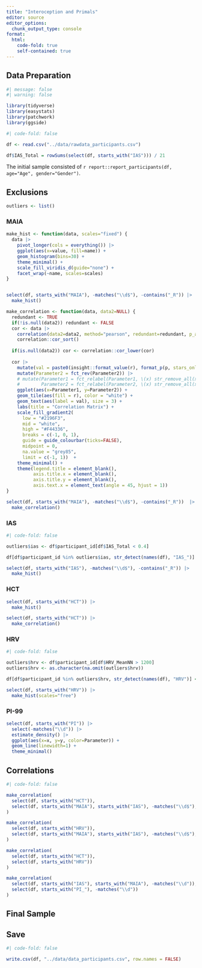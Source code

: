 ```yaml
---
title: "Interoception and Primals"
editor: source
editor_options: 
  chunk_output_type: console
format:
  html:
    code-fold: true
    self-contained: true
---
```


## Data Preparation

```r
#| message: false
#| warning: false

library(tidyverse)
library(easystats)
library(patchwork)
library(ggside)
```


```r
#| code-fold: false

df <- read.csv("../data/rawdata_participants.csv")

df$IAS_Total = rowSums(select(df, starts_with("IAS"))) / 21
```

The initial sample consisted of `r report::report_participants(df, age="Age", gender="Gender")`.


## Exclusions

```r
outliers <- list()
```

::: {.panel-tabset}

### MAIA

```r
make_hist <- function(data, scales="fixed") {
  data |> 
    pivot_longer(cols = everything()) |>
    ggplot(aes(x=value, fill=name)) +
    geom_histogram(bins=30) +
    theme_minimal() +
    scale_fill_viridis_d(guide="none") +
    facet_wrap(~name, scales=scales)
}


select(df, starts_with("MAIA"), -matches("\\d$"), -contains("_R")) |> 
  make_hist() 
```

```r
make_correlation <- function(data, data2=NULL) {
  redundant <- TRUE
  if(!is.null(data2)) redundant <- FALSE
  cor <- data |> 
    correlation(data2=data2, method="pearson", redundant=redundant, p_adjust="none") |> 
    correlation::cor_sort() 
  
  if(is.null(data2)) cor <- correlation::cor_lower(cor) 
    
  cor |> 
    mutate(val = paste0(insight::format_value(r), format_p(p, stars_only=TRUE))) |>
    mutate(Parameter2 = fct_rev(Parameter2)) |>
    # mutate(Parameter1 = fct_relabel(Parameter1, \(x) str_remove_all(x, "Feedback_")),
    #        Parameter2 = fct_relabel(Parameter2, \(x) str_remove_all(x, "Feedback_"))) |>
    ggplot(aes(x=Parameter1, y=Parameter2)) +
    geom_tile(aes(fill = r), color = "white") +
    geom_text(aes(label = val), size = 3) +
    labs(title = "Correlation Matrix") +
    scale_fill_gradient2(
      low = "#2196F3",
      mid = "white",
      high = "#F44336",
      breaks = c(-1, 0, 1),
      guide = guide_colourbar(ticks=FALSE),
      midpoint = 0,
      na.value = "grey85",
      limit = c(-1, 1))  + 
    theme_minimal() +
    theme(legend.title = element_blank(),
          axis.title.x = element_blank(),
          axis.title.y = element_blank(),
          axis.text.x = element_text(angle = 45, hjust = 1))
} 

select(df, starts_with("MAIA"), -matches("\\d$"), -contains("_R"))  |> 
  make_correlation()
```


### IAS



```r
#| code-fold: false

outliers$ias <- df$participant_id[df$IAS_Total < 0.4]

df[df$participant_id %in% outliers$ias, str_detect(names(df), "IAS_")] <- NA
```

```r
select(df, starts_with("IAS"), -matches("\\d$"), -contains("_R")) |> 
  make_hist() 
```

### HCT

```r
select(df, starts_with("HCT")) |> 
  make_hist() 
```

```r
select(df, starts_with("HCT")) |> 
  make_correlation() 
```



### HRV

```r
#| code-fold: false

outliers$hrv <- df$participant_id[df$HRV_MeanNN > 1200]
outliers$hrv <- as.character(na.omit(outliers$hrv))

df[df$participant_id %in% outliers$hrv, str_detect(names(df), "HRV")] <- NA
```

```r
select(df, starts_with("HRV")) |> 
  make_hist(scales="free") 
```


### PI-99

```r
select(df, starts_with("PI")) |> 
  select(-matches("\\d")) |>
  estimate_density() |> 
  ggplot(aes(x=x, y=y, color=Parameter)) +
  geom_line(linewidth=1) +
  theme_minimal()
```

:::

## Correlations


```r
#| code-fold: false

make_correlation(
  select(df, starts_with("HCT")),
  select(df, starts_with("MAIA"), starts_with("IAS"), -matches("\\d$"), -contains("_R"))
)

make_correlation(
  select(df, starts_with("HRV")),
  select(df, starts_with("MAIA"), starts_with("IAS"), -matches("\\d$"), -contains("_R"))
)

make_correlation(
  select(df, starts_with("HCT")),
  select(df, starts_with("HRV"))
)

make_correlation(
  select(df, starts_with("IAS"), starts_with("MAIA"), -matches("\\d")),
  select(df, starts_with("PI_"), -matches("\\d"))
)
```

## Final Sample

## Save 

```r
#| code-fold: false

write.csv(df, "../data/data_participants.csv", row.names = FALSE)
```

